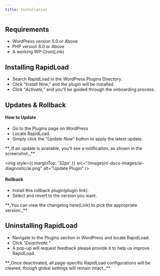 ```yaml
---
title: Installation
---
```



## Requirements

*   WordPress version 5.0 or Above
*   PHP version 6.0 or Above
*   A working WP-Cron(Link)

## Installing RapidLoad

*   Search RapidLoad in the WordPress Plugins Directory. 
*   Click “_Install Now_,” and the plugin will be installed. 
*   Click “_Activate_,” and you’ll be guided through the onboarding process.

## Updates & Rollback

#### How to Update

*   Go to the Plugins page on WordPress 
*   Locate RapidLoad.
*   Simply click the “_Update Now_” button to apply the latest update.

<Callout type="warning" emoji="🗒️">
  **_If an update is available, you’ll see a notification, as shown in the screenshot._**
</Callout>

<img style={{ marginTop: '32px' }} 
src="/images/rl-docs-images/ai-diagnostic/ai.png" alt="Update Plugin" />

#### Rollback

*   Install this rollback plugin(plugin link). 
*   Select and revert to the version you want.

<Callout type="warning" emoji="🗒️">
  **_You can view the changelog here(Link) to pick the appropriate version._**
</Callout>

## Uninstalling RapidLoad

*   Navigate to the Plugins section in WordPress and locate RapidLoad. 
*   Click “_Deactivate._” 
*   A pop-up will request feedback please provide it to help us improve RapidLoad.

<Callout type="warning" emoji="🗒️">
  **_Once deactivated, all page-specific RapidLoad configurations will be cleared, though global settings will remain intact._**
</Callout>